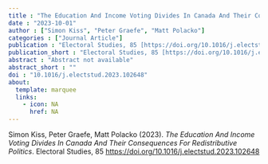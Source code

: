 ```yaml
---
title : "The Education And Income Voting Divides In Canada And Their Consequences For Redistributive Politics"
date : "2023-10-01"
author : ["Simon Kiss", "Peter Graefe", "Matt Polacko"]
categories : ["Journal Article"]
publication : "Electoral Studies, 85 [https://doi.org/10.1016/j.electstud.2023.102648](https://doi.org/10.1016/j.electstud.2023.102648)"
publication_short : "Electoral Studies, 85 [https://doi.org/10.1016/j.electstud.2023.102648](https://doi.org/10.1016/j.electstud.2023.102648)"
abstract : "Abstract not available"
abstract_short : ""
doi : "10.1016/j.electstud.2023.102648"
about:
  template: marquee
  links:
    - icon: NA
      href: NA
---
```



::: {.callout-note title="How to cite this work"}

Simon Kiss, Peter Graefe, Matt Polacko (2023). *The Education And Income Voting Divides In Canada And Their Consequences For Redistributive Politics*. Electoral Studies, 85 [https://doi.org/10.1016/j.electstud.2023.102648](https://doi.org/10.1016/j.electstud.2023.102648)

:::

